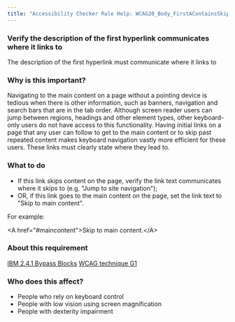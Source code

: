 ```yaml
---
title: "Accessibility Checker Rule Help: WCAG20_Body_FirstAContainsSkipText_Native_Host_Sematics"
---
```


<div className="toolHelp">
<Row>
<Column colLg={16} colMd={8} colSm={4} className="toolHead">

### Verify the description of the first hyperlink communicates where it links to

<div id="locLevel"></div>

The description of the first hyperlink must communicate where it links to

</Column>
</Row>
<Row>
<Column colLg={11} colMd={5} colSm={4} className="toolMain">

### Why is this important?

Navigating to the main content on a page without a pointing device is tedious when there is other information, such as banners, navigation and search bars that are in the tab order. Although screen reader users can jump between regions, headings and other element types, other keyboard-only users do not have access to this functionality. Having initial links on a page that any user can follow to get to the main content or to skip past repeated content makes keyboard navigation vastly more efficient for these users. These links must clearly state where they lead to.

<div id="locSnippet"></div>

### What to do

 * If this link skips content on the page, verify the link text communicates where it skips to (e.g. "Jump to site navigation");
 * OR, if this link goes to the main content on the page, set the link text to "Skip to main content".

For example:

<CodeSnippet type="single" light={true}>&lt;A href="#maincontent"&gt;Skip to main content.&lt;/A&gt;</CodeSnippet>

</Column>
<Column colLg={5} colMd={3} colSm={4} className="toolLeft">

### About this requirement

[IBM 2.4.1 Bypass Blocks](https://www.ibm.com/able/requirements/requirements/#2_4_1)
[WCAG technique G1](https://www.w3.org/WAI/WCAG21/Techniques/general/G1)

### Who does this affect?

 * People who rely on keyboard control
 * People with low vision using screen magnification
 * People with dexterity impairment

</Column>
</Row>
</div>

